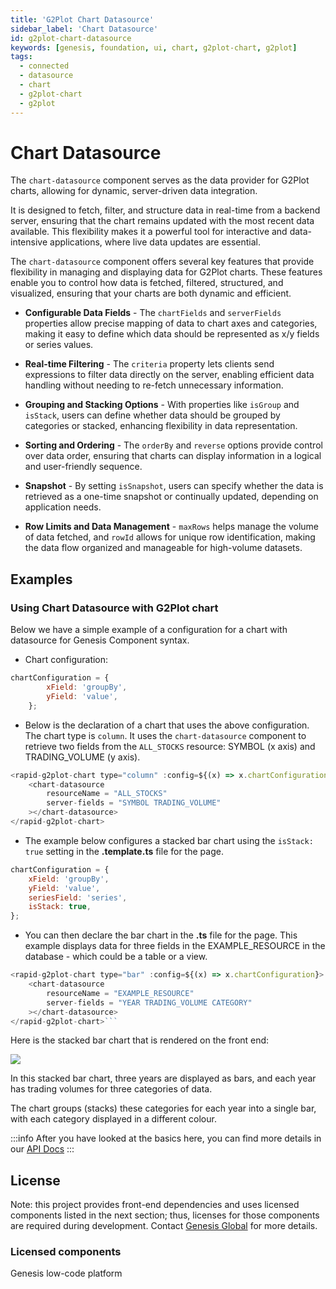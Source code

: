 ```yaml
---
title: 'G2Plot Chart Datasource'
sidebar_label: 'Chart Datasource'
id: g2plot-chart-datasource
keywords: [genesis, foundation, ui, chart, g2plot-chart, g2plot]
tags:
  - connected
  - datasource
  - chart
  - g2plot-chart
  - g2plot
---
```


# Chart Datasource

The `chart-datasource` component serves as the data provider for G2Plot charts, allowing for dynamic, server-driven data integration. 

It is designed to fetch, filter, and structure data in real-time from a backend server, ensuring that the chart remains updated with the most recent data available. 
This flexibility makes it a powerful tool for interactive and data-intensive applications, where live data updates are essential.

The `chart-datasource` component offers several key features that provide flexibility in managing and displaying data for G2Plot charts. These features enable you to control how data is fetched, filtered, structured, and visualized, ensuring that your charts are both dynamic and efficient.

- **Configurable Data Fields** - The `chartFields` and `serverFields` properties allow precise mapping of data to chart axes and categories, making it easy to define which data should be represented as x/y fields or series values.
  
- **Real-time Filtering** - The `criteria` property lets clients send expressions to filter data directly on the server, enabling efficient data handling without needing to re-fetch unnecessary information.
  
- **Grouping and Stacking Options** - With properties like `isGroup` and `isStack`, users can define whether data should be grouped by categories or stacked, enhancing flexibility in data representation.
  
- **Sorting and Ordering** - The `orderBy` and `reverse` options provide control over data order, ensuring that charts can display information in a logical and user-friendly sequence.
  
- **Snapshot** - By setting `isSnapshot`, users can specify whether the data is retrieved as a one-time snapshot or continually updated, depending on application needs.
  
- **Row Limits and Data Management** - `maxRows` helps manage the volume of data fetched, and `rowId` allows for unique row identification, making the data flow organized and manageable for high-volume datasets.

## Examples 

### Using Chart Datasource with G2Plot chart

Below we have a simple example of a configuration for a chart with datasource for Genesis Component syntax. 

- Chart configuration:
```javascript title="chart configuration"
chartConfiguration = {
        xField: 'groupBy',
        yField: 'value',
    };
```
- Below is the declaration of a chart that uses the above configuration. The chart type is `column`. It uses the `chart-datasource` component to retrieve two fields from the `ALL_STOCKS` resource: SYMBOL (x axis) and TRADING_VOLUME (y axis).

```javascript title="chart declaration"
<rapid-g2plot-chart type="column" :config=${(x) => x.chartConfiguration}>
    <chart-datasource
        resourceName = "ALL_STOCKS"
        server-fields = "SYMBOL TRADING_VOLUME"
    ></chart-datasource>
</rapid-g2plot-chart>
```
- The example below configures a stacked bar chart using the `isStack: true` setting in the **.template.ts** file for the page. 

```javascript title="chart configuration in .template.ts page"
chartConfiguration = {
    xField: 'groupBy',
    yField: 'value',
    seriesField: 'series',
    isStack: true,
};
```
- You can then declare the bar chart in the **.ts** file for the page. This example displays data for three fields in the EXAMPLE_RESOURCE in the database - which could be a table or a view.

```javascript title="chart declaration in .ts page"
<rapid-g2plot-chart type="bar" :config=${(x) => x.chartConfiguration}>
    <chart-datasource
        resourceName = "EXAMPLE_RESOURCE"
        server-fields = "YEAR TRADING_VOLUME CATEGORY"
    ></chart-datasource>
</rapid-g2plot-chart>```
```

Here is the stacked bar chart that is rendered on the front end:

![](/img/stacked-bar-chart.png)

In this stacked bar chart, three years are displayed as bars, and each year has trading volumes for three categories of data. 

The chart groups (stacks) these categories for each year into a single bar, with each category displayed in a different colour. 


:::info
After you have looked at the basics here, you can find more details in our [API Docs](./docs/api/index.md)
:::

## License

Note: this project provides front-end dependencies and uses licensed components listed in the next section; thus, licenses for those components are required during development. Contact [Genesis Global](https://genesis.global/contact-us/) for more details.

### Licensed components

Genesis low-code platform